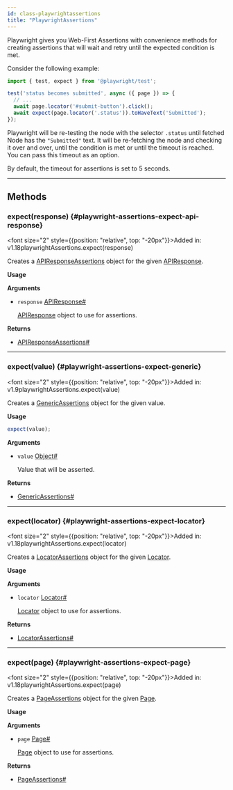 ```yaml
---
id: class-playwrightassertions
title: "PlaywrightAssertions"
---
```



Playwright gives you Web-First Assertions with convenience methods for creating assertions that will wait and retry until the expected condition is met.

Consider the following example:

```js
import { test, expect } from '@playwright/test';

test('status becomes submitted', async ({ page }) => {
  // ...
  await page.locator('#submit-button').click();
  await expect(page.locator('.status')).toHaveText('Submitted');
});
```

Playwright will be re-testing the node with the selector `.status` until fetched Node has the `"Submitted"` text. It will be re-fetching the node and checking it over and over, until the condition is met or until the timeout is reached. You can pass this timeout as an option.

By default, the timeout for assertions is set to 5 seconds.


---

## Methods

### expect(response) {#playwright-assertions-expect-api-response}

<font size="2" style={{position: "relative", top: "-20px"}}>Added in: v1.18</font><x-search>playwrightAssertions.expect(response)</x-search>

Creates a [APIResponseAssertions] object for the given [APIResponse].

**Usage**

**Arguments**
- `response` [APIResponse]<a aria-hidden="true" tabIndex="-1" class="list-anchor-link" id="playwright-assertions-expect-api-response-option-response"/><a href="#playwright-assertions-expect-api-response-option-response" class="list-anchor">#</a>
  
  [APIResponse] object to use for assertions.

**Returns**
- [APIResponseAssertions]<a aria-hidden="true" tabIndex="-1" class="list-anchor-link" id="playwright-assertions-expect-api-response-return"/><a href="#playwright-assertions-expect-api-response-return" class="list-anchor">#</a>

---

### expect(value) {#playwright-assertions-expect-generic}

<font size="2" style={{position: "relative", top: "-20px"}}>Added in: v1.9</font><x-search>playwrightAssertions.expect(value)</x-search>

Creates a [GenericAssertions] object for the given value.

**Usage**

```js
expect(value);
```

**Arguments**
- `value` [Object]<a aria-hidden="true" tabIndex="-1" class="list-anchor-link" id="playwright-assertions-expect-generic-option-value"/><a href="#playwright-assertions-expect-generic-option-value" class="list-anchor">#</a>
  
  Value that will be asserted.

**Returns**
- [GenericAssertions]<a aria-hidden="true" tabIndex="-1" class="list-anchor-link" id="playwright-assertions-expect-generic-return"/><a href="#playwright-assertions-expect-generic-return" class="list-anchor">#</a>

---

### expect(locator) {#playwright-assertions-expect-locator}

<font size="2" style={{position: "relative", top: "-20px"}}>Added in: v1.18</font><x-search>playwrightAssertions.expect(locator)</x-search>

Creates a [LocatorAssertions] object for the given [Locator].

**Usage**

**Arguments**
- `locator` [Locator]<a aria-hidden="true" tabIndex="-1" class="list-anchor-link" id="playwright-assertions-expect-locator-option-locator"/><a href="#playwright-assertions-expect-locator-option-locator" class="list-anchor">#</a>
  
  [Locator] object to use for assertions.

**Returns**
- [LocatorAssertions]<a aria-hidden="true" tabIndex="-1" class="list-anchor-link" id="playwright-assertions-expect-locator-return"/><a href="#playwright-assertions-expect-locator-return" class="list-anchor">#</a>

---

### expect(page) {#playwright-assertions-expect-page}

<font size="2" style={{position: "relative", top: "-20px"}}>Added in: v1.18</font><x-search>playwrightAssertions.expect(page)</x-search>

Creates a [PageAssertions] object for the given [Page].

**Usage**

**Arguments**
- `page` [Page]<a aria-hidden="true" tabIndex="-1" class="list-anchor-link" id="playwright-assertions-expect-page-option-page"/><a href="#playwright-assertions-expect-page-option-page" class="list-anchor">#</a>
  
  [Page] object to use for assertions.

**Returns**
- [PageAssertions]<a aria-hidden="true" tabIndex="-1" class="list-anchor-link" id="playwright-assertions-expect-page-return"/><a href="#playwright-assertions-expect-page-return" class="list-anchor">#</a>


[Accessibility]: /api/class-accessibility.mdx "Accessibility"
[Android]: /api/class-android.mdx "Android"
[AndroidDevice]: /api/class-androiddevice.mdx "AndroidDevice"
[AndroidInput]: /api/class-androidinput.mdx "AndroidInput"
[AndroidSocket]: /api/class-androidsocket.mdx "AndroidSocket"
[AndroidWebView]: /api/class-androidwebview.mdx "AndroidWebView"
[APIRequest]: /api/class-apirequest.mdx "APIRequest"
[APIRequestContext]: /api/class-apirequestcontext.mdx "APIRequestContext"
[APIResponse]: /api/class-apiresponse.mdx "APIResponse"
[APIResponseAssertions]: /api/class-apiresponseassertions.mdx "APIResponseAssertions"
[Browser]: /api/class-browser.mdx "Browser"
[BrowserContext]: /api/class-browsercontext.mdx "BrowserContext"
[BrowserServer]: /api/class-browserserver.mdx "BrowserServer"
[BrowserType]: /api/class-browsertype.mdx "BrowserType"
[CDPSession]: /api/class-cdpsession.mdx "CDPSession"
[Clock]: /api/class-clock.mdx "Clock"
[ConsoleMessage]: /api/class-consolemessage.mdx "ConsoleMessage"
[Coverage]: /api/class-coverage.mdx "Coverage"
[Dialog]: /api/class-dialog.mdx "Dialog"
[Download]: /api/class-download.mdx "Download"
[Electron]: /api/class-electron.mdx "Electron"
[ElectronApplication]: /api/class-electronapplication.mdx "ElectronApplication"
[ElementHandle]: /api/class-elementhandle.mdx "ElementHandle"
[FileChooser]: /api/class-filechooser.mdx "FileChooser"
[Frame]: /api/class-frame.mdx "Frame"
[FrameLocator]: /api/class-framelocator.mdx "FrameLocator"
[GenericAssertions]: /api/class-genericassertions.mdx "GenericAssertions"
[JSHandle]: /api/class-jshandle.mdx "JSHandle"
[Keyboard]: /api/class-keyboard.mdx "Keyboard"
[Locator]: /api/class-locator.mdx "Locator"
[LocatorAssertions]: /api/class-locatorassertions.mdx "LocatorAssertions"
[Logger]: /api/class-logger.mdx "Logger"
[Mouse]: /api/class-mouse.mdx "Mouse"
[Page]: /api/class-page.mdx "Page"
[PageAssertions]: /api/class-pageassertions.mdx "PageAssertions"
[Playwright]: /api/class-playwright.mdx "Playwright"
[PlaywrightAssertions]: /api/class-playwrightassertions.mdx "PlaywrightAssertions"
[Request]: /api/class-request.mdx "Request"
[Response]: /api/class-response.mdx "Response"
[Route]: /api/class-route.mdx "Route"
[Selectors]: /api/class-selectors.mdx "Selectors"
[SnapshotAssertions]: /api/class-snapshotassertions.mdx "SnapshotAssertions"
[TimeoutError]: /api/class-timeouterror.mdx "TimeoutError"
[Touchscreen]: /api/class-touchscreen.mdx "Touchscreen"
[Tracing]: /api/class-tracing.mdx "Tracing"
[Video]: /api/class-video.mdx "Video"
[WebError]: /api/class-weberror.mdx "WebError"
[WebSocket]: /api/class-websocket.mdx "WebSocket"
[WebSocketRoute]: /api/class-websocketroute.mdx "WebSocketRoute"
[Worker]: /api/class-worker.mdx "Worker"
[Fixtures]: /api/class-fixtures.mdx "Fixtures"
[FullConfig]: /api/class-fullconfig.mdx "FullConfig"
[FullProject]: /api/class-fullproject.mdx "FullProject"
[Location]: /api/class-location.mdx "Location"
[Test]: /api/class-test.mdx "Test"
[TestConfig]: /api/class-testconfig.mdx "TestConfig"
[TestInfo]: /api/class-testinfo.mdx "TestInfo"
[TestInfoError]: /api/class-testinfoerror.mdx "TestInfoError"
[TestOptions]: /api/class-testoptions.mdx "TestOptions"
[TestProject]: /api/class-testproject.mdx "TestProject"
[WorkerInfo]: /api/class-workerinfo.mdx "WorkerInfo"
[Reporter]: /api/class-reporter.mdx "Reporter"
[Suite]: /api/class-suite.mdx "Suite"
[TestCase]: /api/class-testcase.mdx "TestCase"
[TestError]: /api/class-testerror.mdx "TestError"
[TestResult]: /api/class-testresult.mdx "TestResult"
[TestStep]: /api/class-teststep.mdx "TestStep"
[Element]: https://developer.mozilla.org/en-US/docs/Web/API/element "Element"
[EvaluationArgument]: /evaluating.mdx#evaluation-argument "EvaluationArgument"
[Promise]: https://developer.mozilla.org/en-US/docs/Web/JavaScript/Reference/Global_Objects/Promise "Promise"
[iterator]: https://developer.mozilla.org/en-US/docs/Web/JavaScript/Reference/Iteration_protocols "Iterator"
[origin]: https://developer.mozilla.org/en-US/docs/Glossary/Origin "Origin"
[selector]: https://developer.mozilla.org/en-US/docs/Web/CSS/CSS_Selectors "selector"
[Serializable]: https://developer.mozilla.org/en-US/docs/Web/JavaScript/Reference/Global_Objects/JSON/stringify#Description "Serializable"
[UIEvent.detail]: https://developer.mozilla.org/en-US/docs/Web/API/UIEvent/detail "UIEvent.detail"
[UnixTime]: https://en.wikipedia.org/wiki/Unix_time "Unix Time"
[xpath]: https://developer.mozilla.org/en-US/docs/Web/XPath "xpath"

[Array]: https://developer.mozilla.org/en-US/docs/Web/JavaScript/Reference/Global_Objects/Array "Array"
[boolean]: https://developer.mozilla.org/en-US/docs/Web/JavaScript/Data_structures#Boolean_type "Boolean"
[Buffer]: https://nodejs.org/api/buffer.html#buffer_class_buffer "Buffer"
[ChildProcess]: https://nodejs.org/api/child_process.html "ChildProcess"
[Date]: https://developer.mozilla.org/en-US/docs/Web/JavaScript/Reference/Global_Objects/Date "Date"
[Error]: https://nodejs.org/api/errors.html#errors_class_error "Error"
[EventEmitter]: https://nodejs.org/api/events.html#events_class_eventemitter "EventEmitter"
[function]: https://developer.mozilla.org/en-US/docs/Web/JavaScript/Reference/Global_Objects/Function "Function"
[FormData]: https://developer.mozilla.org/en-US/docs/Web/API/FormData "FormData"
[Map]: https://developer.mozilla.org/en-US/docs/Web/JavaScript/Reference/Global_Objects/Map "Map"
[Metadata]: https://developer.mozilla.org/en-US/docs/Web/JavaScript/Reference/Global_Objects/Object "Object&lt;string, any&gt;"
[null]: https://developer.mozilla.org/en-US/docs/Web/JavaScript/Reference/Global_Objects/null "null"
[number]: https://developer.mozilla.org/en-US/docs/Web/JavaScript/Data_structures#Number_type "Number"
[Object]: https://developer.mozilla.org/en-US/docs/Web/JavaScript/Reference/Global_Objects/Object "Object"
[Promise]: https://developer.mozilla.org/en-US/docs/Web/JavaScript/Reference/Global_Objects/Promise "Promise"
[Readable]: https://nodejs.org/api/stream.html#stream_class_stream_readable "Readable"
[ReadStream]: https://nodejs.org/api/fs.html#class-fsreadstream "ReadStream"
[RegExp]: https://developer.mozilla.org/en-US/docs/Web/JavaScript/Reference/Global_Objects/RegExp "RegExp"
[string]: https://developer.mozilla.org/en-US/docs/Web/JavaScript/Data_structures#String_type "string"
[void]: https://developer.mozilla.org/en-US/docs/Web/JavaScript/Reference/Global_Objects/undefined "void"
[URL]: https://nodejs.org/api/url.html "URL"
[URLSearchParams]: https://developer.mozilla.org/en-US/docs/Web/API/URLSearchParams "URLSearchParams"

[all available image tags]: https://mcr.microsoft.com/en-us/product/playwright/about "all available image tags"
[Microsoft Artifact Registry]: https://mcr.microsoft.com/en-us/product/playwright/about "Microsoft Artifact Registry"
[Dockerfile.noble]: https://github.com/microsoft/playwright/blob/main/utils/docker/Dockerfile.noble "Dockerfile.noble"
